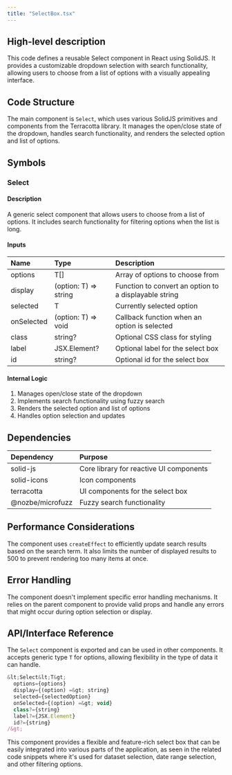 ```yaml
---
title: "SelectBox.tsx"
---
```


## High-level description
This code defines a reusable Select component in React using SolidJS. It provides a customizable dropdown selection with search functionality, allowing users to choose from a list of options with a visually appealing interface.

## Code Structure
The main component is `Select`, which uses various SolidJS primitives and components from the Terracotta library. It manages the open/close state of the dropdown, handles search functionality, and renders the selected option and list of options.

## Symbols

### Select
#### Description
A generic select component that allows users to choose from a list of options. It includes search functionality for filtering options when the list is long.

#### Inputs
| Name | Type | Description |
|:-----|:-----|:------------|
| options | T[] | Array of options to choose from |
| display | (option: T) =&gt; string | Function to convert an option to a displayable string |
| selected | T | Currently selected option |
| onSelected | (option: T) =&gt; void | Callback function when an option is selected |
| class | string? | Optional CSS class for styling |
| label | JSX.Element? | Optional label for the select box |
| id | string? | Optional id for the select box |

#### Internal Logic
1. Manages open/close state of the dropdown
2. Implements search functionality using fuzzy search
3. Renders the selected option and list of options
4. Handles option selection and updates

## Dependencies
| Dependency | Purpose |
|:-----------|:--------|
| solid-js | Core library for reactive UI components |
| solid-icons | Icon components |
| terracotta | UI components for the select box |
| @nozbe/microfuzz | Fuzzy search functionality |

## Performance Considerations
The component uses `createEffect` to efficiently update search results based on the search term. It also limits the number of displayed results to 500 to prevent rendering too many items at once.

## Error Handling
The component doesn't implement specific error handling mechanisms. It relies on the parent component to provide valid props and handle any errors that might occur during option selection or display.

## API/Interface Reference
The `Select` component is exported and can be used in other components. It accepts generic type `T` for options, allowing flexibility in the type of data it can handle.

```typescript
&lt;Select&lt;T&gt;
  options={options}
  display={(option) =&gt; string}
  selected={selectedOption}
  onSelected={(option) =&gt; void}
  class?={string}
  label?={JSX.Element}
  id?={string}
/&gt;
```

This component provides a flexible and feature-rich select box that can be easily integrated into various parts of the application, as seen in the related code snippets where it's used for dataset selection, date range selection, and other filtering options.
